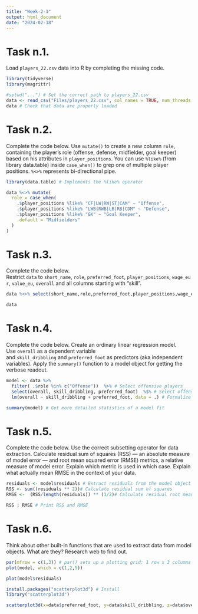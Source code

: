```yaml
---
title: "Week-2-1"
output: html_document
date: "2024-02-18"
---
```


# Task n.1.

Load `players_22.csv` data into R by completing the missing code.

```r
library(tidyverse)
library(magrittr)

#setwd("...") # Set the correct path to players_22.csv
data <- read_csv("Files/players_22.csv", col_names = TRUE, num_threads = 4) # Read data into R
data # Check that data are properly loaded 
```

# Task n.2.

Complete the code below. Use `mutate()` to create a new column `role`, containing the player’s role (offense, defense, midfielder, goal keeper) based on his attributes in `player_positions`. You can use `%like%` (from library data.table) inside `case_when()` to grep one of multiple player positions. `%<>%` represents bi-directional pipe.

```r
library(data.table) # Implements the %like% operator

data %<>% mutate(
  role = case_when(
    .$player_positions %like% "CF|LW|RW|ST|CAM" ~ "Offense",
    .$player_positions %like% "LWB|RWB|LB|RB|CDM" ~ "Defense",
    .$player_positions %like% "GK" ~ "Goal Keeper",
    .default = "Midfielders"
  )
)
```

# Task n.3.

Complete the code below. Restrict `data` to `short_name`, `role`, `preferred_foot`, `player_positions`, `wage_eur`, `value_eu`, `overall` and all columns starting with “skill”.

```r
data %<>% select(short_name,role,preferred_foot,player_positions,wage_eur,value_eur,overall, contains("skill")) # Fill in your code here

data
```

# Task n.4.

Complete the code below. Create an ordinary linear regression model. Use `overall` as a dependent variable and `skill_dribbling` and `preferred_foot` as predictors (aka independent variables). Apply the `summary()` function to a model object for getting the verbose readout.

```r
model <- data %>%
  filter( .$role %in% c("Offense"))  %>% # Select offensive players
  select(overall, skill_dribbling, preferred_foot)  %$% # Select offensive players
  lm(overall ~ skill_dribbling + preferred_foot, data = .) # Formalize model parameters

summary(model) # Get more detailed statistics of a model fit
```

# Task n.5.

Complete the code below. Use the correct subsetting operator for data extraction. Calculate residual sum of squares (RSS) — an absolute measure of model error — and root mean squared error (RMSE) metrics, a relative measure of model error. Explain which metric is used in which case. Explain what actually mean RMSE in the context of your data.

```r
residuals <- model$residuals # Extract residuals from the model object
RSS <- sum((residuals ** 2))# Calculate residual sum of squares
RMSE <-  (RSS/length(residuals)) ** (1/2)# Calculate residual root mean squared error

RSS ; RMSE # Print RSS and RMSE
```

# Task n.6.

Think about other built-in functions that are used to extract data from model objects. What are they? Research web to find out.

```r
par(mfrow = c(1,3)) # par() sets up a plotting grid: 1 row x 3 columns
plot(model, which = c(1,2,5))
```

```r
plot(model$residuals)
```

```r
install.packages("scatterplot3d") # Install
library("scatterplot3d")
```

```r
scatterplot3d(x=data$preferred_foot, y=data$skill_dribbling, z=data$overall)
```
